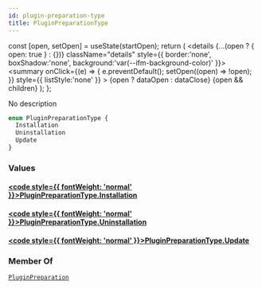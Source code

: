 ```yaml
---
id: plugin-preparation-type
title: PluginPreparationType
---
```









  const [open, setOpen] = useState(startOpen);
  return (
    <details {...(open ? { open: true } : {})} className="details" style={{ border:'none', boxShadow:'none', background:'var(--ifm-background-color)' }}>
      <summary
        onClick={(e) => {
          e.preventDefault();
          setOpen((open) => !open);
        }}
        style={{ listStyle:'none' }}
      >
      {open ? dataOpen : dataClose}
      </summary>
      {open && children}
    </details>
  );
};








No description


```graphql
enum PluginPreparationType {
  Installation
  Uninstallation
  Update
}
```




### Values

#### [<code style={{ fontWeight: 'normal' }}>PluginPreparationType.<b>Installation</b></code>](#)  
> 
> 
> 
> 

#### [<code style={{ fontWeight: 'normal' }}>PluginPreparationType.<b>Uninstallation</b></code>](#)  
> 
> 
> 
> 

#### [<code style={{ fontWeight: 'normal' }}>PluginPreparationType.<b>Update</b></code>](#)  
> 
> 
> 
> 





### Member Of

[`PluginPreparation`](/docs/subgraph/reference-guide/objects/plugin-preparation)  <Badge class="badge badge--secondary" text="object"/>

